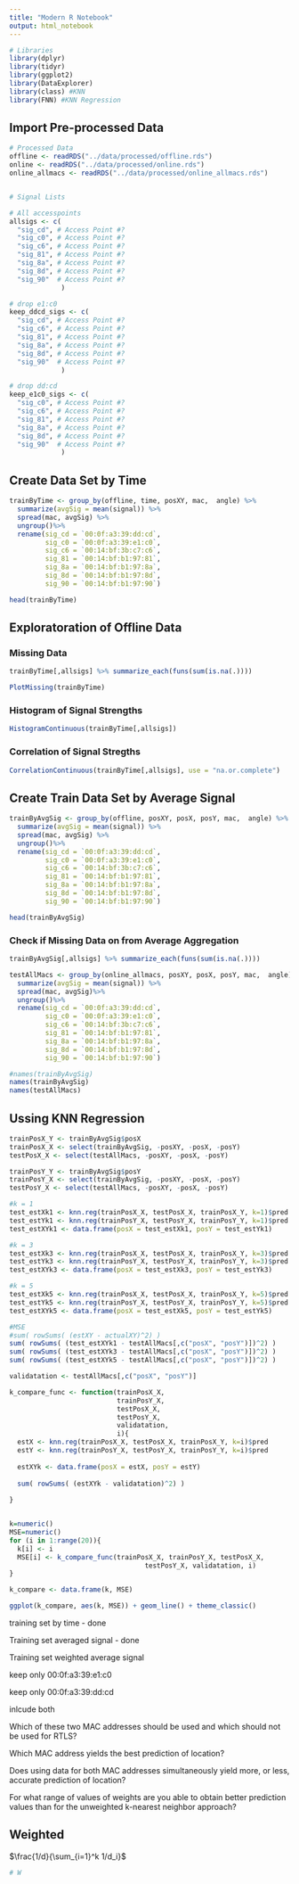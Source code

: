 ```yaml
---
title: "Modern R Notebook"
output: html_notebook
---
```




```r
# Libraries
library(dplyr)
library(tidyr)
library(ggplot2)
library(DataExplorer)
library(class) #KNN
library(FNN) #KNN Regression
```

## Import Pre-processed Data
```r
# Processed Data
offline <- readRDS("../data/processed/offline.rds")
online <- readRDS("../data/processed/online.rds")
online_allmacs <- readRDS("../data/processed/online_allmacs.rds")


# Signal Lists

# All accesspoints
allsigs <- c(
  "sig_cd", # Access Point #?
  "sig_c0", # Access Point #?
  "sig_c6", # Access Point #?
  "sig_81", # Access Point #?
  "sig_8a", # Access Point #?
  "sig_8d", # Access Point #?
  "sig_90"  # Access Point #?
             )

# drop e1:c0
keep_ddcd_sigs <- c(
  "sig_cd", # Access Point #?
  "sig_c6", # Access Point #?
  "sig_81", # Access Point #?
  "sig_8a", # Access Point #?
  "sig_8d", # Access Point #?
  "sig_90"  # Access Point #?
             )

# drop dd:cd
keep_e1c0_sigs <- c(
  "sig_c0", # Access Point #?
  "sig_c6", # Access Point #?
  "sig_81", # Access Point #?
  "sig_8a", # Access Point #?
  "sig_8d", # Access Point #?
  "sig_90"  # Access Point #?
             )
```


## Create Data Set by Time
```r
trainByTime <- group_by(offline, time, posXY, mac,  angle) %>%
  summarize(avgSig = mean(signal)) %>%
  spread(mac, avgSig) %>%
  ungroup()%>%
  rename(sig_cd = `00:0f:a3:39:dd:cd`,
         sig_c0 = `00:0f:a3:39:e1:c0`, 
         sig_c6 = `00:14:bf:3b:c7:c6`,
         sig_81 = `00:14:bf:b1:97:81`,
         sig_8a = `00:14:bf:b1:97:8a`,
         sig_8d = `00:14:bf:b1:97:8d`,
         sig_90 = `00:14:bf:b1:97:90`)

head(trainByTime)
```

## Exploratoration of Offline Data
### Missing Data
```r
trainByTime[,allsigs] %>% summarize_each(funs(sum(is.na(.))))
```
```r
PlotMissing(trainByTime)
```

### Histogram of Signal Strengths
```r
HistogramContinuous(trainByTime[,allsigs])
```

### Correlation of Signal Stregths
```r
CorrelationContinuous(trainByTime[,allsigs], use = "na.or.complete")
```

## Create Train Data Set by Average Signal
```r
trainByAvgSig <- group_by(offline, posXY, posX, posY, mac,  angle) %>%
  summarize(avgSig = mean(signal)) %>%
  spread(mac, avgSig) %>%
  ungroup()%>%
  rename(sig_cd = `00:0f:a3:39:dd:cd`,
         sig_c0 = `00:0f:a3:39:e1:c0`, 
         sig_c6 = `00:14:bf:3b:c7:c6`,
         sig_81 = `00:14:bf:b1:97:81`,
         sig_8a = `00:14:bf:b1:97:8a`,
         sig_8d = `00:14:bf:b1:97:8d`,
         sig_90 = `00:14:bf:b1:97:90`)

head(trainByAvgSig)

```
### Check if Missing Data on from Average Aggregation
```r
trainByAvgSig[,allsigs] %>% summarize_each(funs(sum(is.na(.))))
```

```r
testAllMacs <- group_by(online_allmacs, posXY, posX, posY, mac,  angle) %>%
  summarize(avgSig = mean(signal)) %>%
  spread(mac, avgSig)%>%
  ungroup()%>%
  rename(sig_cd = `00:0f:a3:39:dd:cd`,
         sig_c0 = `00:0f:a3:39:e1:c0`, 
         sig_c6 = `00:14:bf:3b:c7:c6`,
         sig_81 = `00:14:bf:b1:97:81`,
         sig_8a = `00:14:bf:b1:97:8a`,
         sig_8d = `00:14:bf:b1:97:8d`,
         sig_90 = `00:14:bf:b1:97:90`) 

#names(trainByAvgSig)
names(trainByAvgSig)
names(testAllMacs)
```

## Ussing KNN Regression
```r
trainPosX_Y <- trainByAvgSig$posX
trainPosX_X <- select(trainByAvgSig, -posXY, -posX, -posY)
testPosX_X <- select(testAllMacs, -posXY, -posX, -posY)

trainPosY_Y <- trainByAvgSig$posY
trainPosY_X <- select(trainByAvgSig, -posXY, -posX, -posY)
testPosY_X <- select(testAllMacs, -posXY, -posX, -posY)

#k = 1
test_estXk1 <- knn.reg(trainPosX_X, testPosX_X, trainPosX_Y, k=1)$pred
test_estYk1 <- knn.reg(trainPosY_X, testPosY_X, trainPosY_Y, k=1)$pred
test_estXYk1 <- data.frame(posX = test_estXk1, posY = test_estYk1)

#k = 3
test_estXk3 <- knn.reg(trainPosX_X, testPosX_X, trainPosX_Y, k=3)$pred
test_estYk3 <- knn.reg(trainPosY_X, testPosY_X, trainPosY_Y, k=3)$pred
test_estXYk3 <- data.frame(posX = test_estXk3, posY = test_estYk3)

#k = 5
test_estXk5 <- knn.reg(trainPosX_X, testPosX_X, trainPosX_Y, k=5)$pred
test_estYk5 <- knn.reg(trainPosY_X, testPosY_X, trainPosY_Y, k=5)$pred
test_estXYk5 <- data.frame(posX = test_estXk5, posY = test_estYk5)

#MSE
#sum( rowSums( (estXY - actualXY)^2) )
sum( rowSums( (test_estXYk1 - testAllMacs[,c("posX", "posY")])^2) )
sum( rowSums( (test_estXYk3 - testAllMacs[,c("posX", "posY")])^2) )
sum( rowSums( (test_estXYk5 - testAllMacs[,c("posX", "posY")])^2) )
```

```r
validatation <- testAllMacs[,c("posX", "posY")]

k_compare_func <- function(trainPosX_X, 
                           trainPosY_X, 
                           testPosX_X, 
                           testPosY_X,
                           validatation,
                           i){
  estX <- knn.reg(trainPosX_X, testPosX_X, trainPosX_Y, k=i)$pred
  estY <- knn.reg(trainPosY_X, testPosY_X, trainPosY_Y, k=i)$pred
  
  estXYk <- data.frame(posX = estX, posY = estY)
  
  sum( rowSums( (estXYk - validatation)^2) )
  
}


k=numeric()
MSE=numeric()
for (i in 1:range(20)){
  k[i] <- i
  MSE[i] <- k_compare_func(trainPosX_X, trainPosY_X, testPosX_X, 
                                  testPosY_X, validatation, i)
}

k_compare <- data.frame(k, MSE)

ggplot(k_compare, aes(k, MSE)) + geom_line() + theme_classic()

```


training set by time - done


Training set averaged signal - done


Training set weighted average signal

keep only 00:0f:a3:39:e1:c0

keep only 00:0f:a3:39:dd:cd

inlcude both

Which of these two MAC addresses should be used and which should not be used for RTLS? 

Which MAC address yields the best prediction of location?

Does using data for both MAC addresses simultaneously yield more, or less, accurate prediction of location?

For what range of values of weights are you able to obtain better prediction values than for the unweighted k-nearest neighbor approach? 

## Weighted
$\frac{1/d}{\sum_{i=1}^k 1/d_i}$ 
```r
# W


```